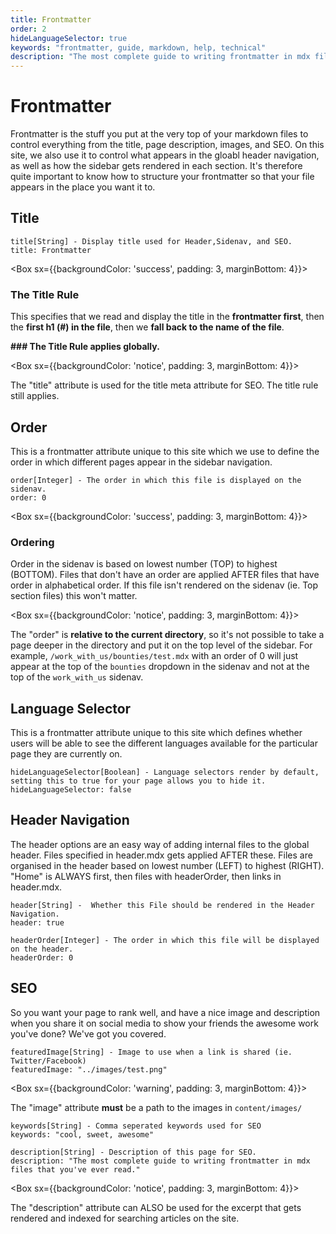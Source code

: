 ```yaml
---
title: Frontmatter
order: 2
hideLanguageSelector: true
keywords: "frontmatter, guide, markdown, help, technical"
description: "The most complete guide to writing frontmatter in mdx files that you've ever read."
---
```


# Frontmatter

Frontmatter is the stuff you put at the very top of your markdown files to control everything from the title, page description, 
images, and SEO. On this site, we also use it to control what appears in the gloabl header navigation, as well as how the sidebar 
gets rendered in each section. It's therefore quite important to know how to structure your frontmatter so that your file appears 
in the place you want it to.

## Title

```md:title=title-example.mdx
title[String] - Display title used for Header,Sidenav, and SEO.  
title: Frontmatter
```

<Box sx={{backgroundColor: 'success', padding: 3, marginBottom: 4}}>

### The Title Rule 

This specifies that we read and display the title in the **frontmatter first**, then the **first h1 (#) in the file**,
then we **fall back to the name of the file**. 

**### The Title Rule applies globally.**

</Box>

<Box sx={{backgroundColor: 'notice', padding: 3, marginBottom: 4}}>

The "title" attribute is used for the title meta attribute for SEO. The title rule still applies.

</Box>

## Order

This is a frontmatter attribute unique to this site which we use to define the order in which different pages appear 
in the sidebar navigation.

```md:title=order-example.mdx
order[Integer] - The order in which this file is displayed on the sidenav.
order: 0
```
<Box sx={{backgroundColor: 'success', padding: 3, marginBottom: 4}}>

### Ordering

Order in the sidenav is based on lowest number (TOP) to highest (BOTTOM). Files that don't have an order are applied AFTER files that 
have order in alphabetical order. If this file isn't rendered on the sidenav (ie. Top section files) this won't matter.

</Box>

<Box sx={{backgroundColor: 'notice', padding: 3, marginBottom: 4}}>

The "order" is **relative to the current directory**, so it's not possible to take a page deeper in the directory 
and put it on the top level of the sidebar. For example, `/work_with_us/bounties/test.mdx` with an order of 0 will 
just appear at the top of the `bounties` dropdown in the sidenav and not at the top of the `work_with_us` sidenav.

</Box>

## Language Selector 

This is a frontmatter attribute unique to this site which defines whether users will be able to see the different languages available for 
the particular page they are currently on.

```md:title=language-example.mdx
hideLanguageSelector[Boolean] - Language selectors render by default, setting this to true for your page allows you to hide it. 
hideLanguageSelector: false
```

## Header Navigation

The header options are an easy way of adding internal files to the global header. Files specified in header.mdx gets applied AFTER these. 
Files are organised in the header based on lowest number (LEFT) to highest (RIGHT). "Home" is ALWAYS first, then files with headerOrder, 
then links in header.mdx.

```md:title=header-example.mdx
header[String] -  Whether this File should be rendered in the Header Navigation.
header: true
  
headerOrder[Integer] - The order in which this file will be displayed on the header. 
headerOrder: 0
```

## SEO

So you want your page to rank well, and have a nice image and description when you share it on social media to show your friends 
the awesome work you've done? We've got you covered.

```md:title=image-example.mdx
featuredImage[String] - Image to use when a link is shared (ie. Twitter/Facebook)
featuredImage: "../images/test.png"
```

<Box sx={{backgroundColor: 'warning', padding: 3, marginBottom: 4}}>

The "image" attribute **must** be a path to the images in `content/images/`

</Box>

```md:title=keywords-example.mdx
keywords[String] - Comma seperated keywords used for SEO
keywords: "cool, sweet, awesome"
```

```md:title=description-example.mdx
description[String] - Description of this page for SEO.
description: "The most complete guide to writing frontmatter in mdx files that you've ever read."
```

<Box sx={{backgroundColor: 'notice', padding: 3, marginBottom: 4}}>

The "description" attribute can ALSO be used for the excerpt that gets rendered and indexed for searching articles on the site.

</Box>
